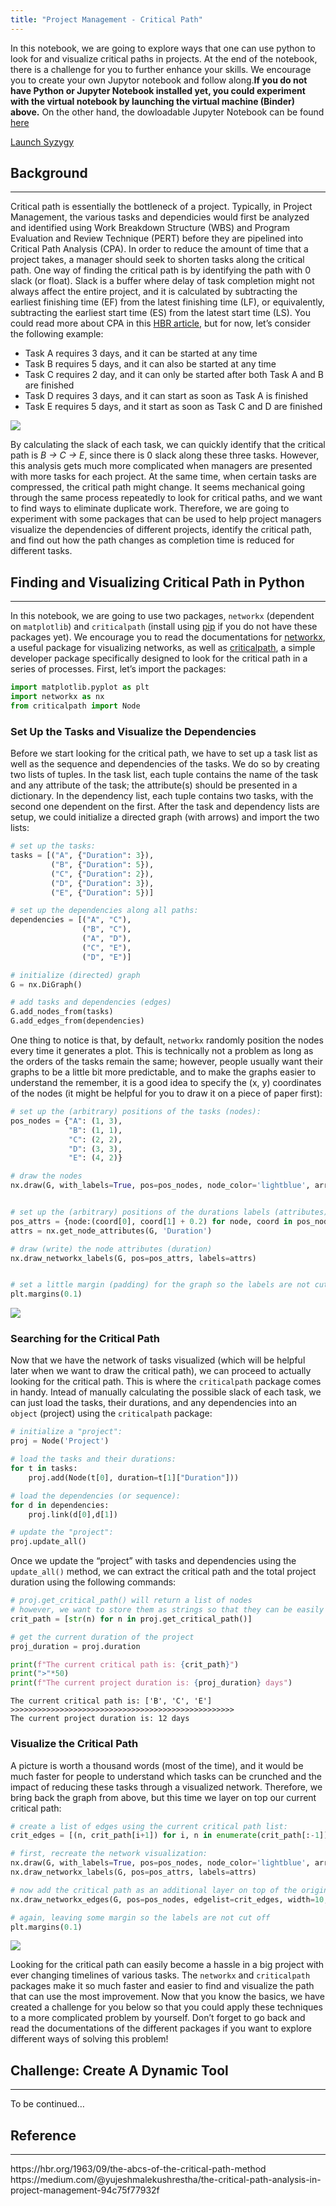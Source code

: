 ```yaml
---
title: "Project Management - Critical Path"
---
```


In this notebook, we are going to explore ways that one can use python to look for and visualize critical paths in projects. At the end of the notebook, there is a challenge for you to further enhance your skills. We encourage you to create your own Jupytor notebook and follow along.**If you do not have Python or Jupyter Notebook installed yet, you could experiment with the virtual notebook by launching the virtual machine (Binder) above.**  On the other hand, the dowloadable Jupyter Notebook can be found [here](https://github.com/Master-of-Business-Analytics/Notebooks_and_Data)

<a href="https://pims.syzygy.ca/jupyter/hub/user-redirect/git-pull?repo=https%3A%2F%2Fgithub.com%2FMaster-of-Business-Analytics%2FProject_03_Project_Management_Critical_Path&urlpath=tree%2FProject_03_Project_Management_Critical_Path%2F" target="_blank" class="button">Launch Syzygy</a>

## Background

---

Critical path is essentially the bottleneck of a project. Typically, in Project Management, the various tasks and dependicies would first be analyzed and identified using Work Breakdown Structure (WBS) and Program Evaluation and Review Technique (PERT) before they are pipelined into Critical Path Analysis (CPA). In order to reduce the amount of time that a project takes, a manager should seek to shorten tasks along the critical path. One way of finding the critical path is by identifying the path with 0 slack (or float). Slack is a buffer where delay of task completion might not always affect the entire project, and it is calculated by subtracting the earliest finishing time (EF) from the latest finishing time (LF), or equivalently, subtracting the earliest start time (ES) from the latest start time (LS). You could read more about CPA in this [HBR article](https://hbr.org/1963/09/the-abcs-of-the-critical-path-method), but for now, let's consider the following example:

- Task A requires 3 days, and it can be started at any time
- Task B requires 5 days, and it can also be started at any time
- Task C requires 2 day, and it can only be started after both Task A and B are finished
- Task D requires 3 days, and it can start as soon as Task A is finished
- Task E requires 5 days, and it start as soon as Task C and D are finished

![](images/p13_01.png)

By calculating the slack of each task, we can quickly identify that the critical path is *B -> C -> E*, since there is 0 slack along these three tasks. However, this analysis gets much more complicated when managers are presented with more tasks for each project. At the same time, when certain tasks are compressed, the critical path might change. It seems mechanical going through the same process repeatedly to look for critical paths, and we want to find ways to eliminate duplicate work. Therefore, we are going to experiment with some packages that can be used to help project managers visualize the dependencies of different projects, identify the critical path, and find out how the path changes as completion time is reduced for different tasks.

## Finding and Visualizing Critical Path in Python

---

In this notebook, we are going to use two packages, `networkx` (dependent on `matplotlib`) and `criticalpath` (install using [pip](https://docs.python.org/3/installing/index.html) if you do not have these packages yet). We encourage you to read the documentations for [networkx](https://networkx.github.io/documentation/networkx-2.4/), a useful package for visualizing networks, as well as [criticalpath](https://pypi.org/project/criticalpath/), a simple developer package specifically designed to look for the critical path in a series of processes. First, let's import the packages:


```python
import matplotlib.pyplot as plt
import networkx as nx
from criticalpath import Node
```

### Set Up the Tasks and Visualize the Dependencies

Before we start looking for the critical path, we have to set up a task list as well as the sequence and dependencies of the tasks. We do so by creating two lists of tuples. In the task list, each tuple contains the name of the task and any attribute of the task; the attribute(s) should be presented in a dictionary. In the dependency list, each tuple contains two tasks, with the second one dependent on the first. After the task and dependency lists are setup, we could initialize a directed graph (with arrows) and import the two lists:


```python
# set up the tasks:
tasks = [("A", {"Duration": 3}), 
         ("B", {"Duration": 5}), 
         ("C", {"Duration": 2}), 
         ("D", {"Duration": 3}), 
         ("E", {"Duration": 5})]

# set up the dependencies along all paths:
dependencies = [("A", "C"), 
                ("B", "C"), 
                ("A", "D"),
                ("C", "E"), 
                ("D", "E")]

# initialize (directed) graph
G = nx.DiGraph() 

# add tasks and dependencies (edges)
G.add_nodes_from(tasks)
G.add_edges_from(dependencies)
```

One thing to notice is that, by default, `networkx` randomly position the nodes every time it generates a plot. This is technically not a problem as long as the orders of the tasks remain the same; however, people usually want their graphs to be a little bit more predictable, and to make the graphs easier to understand the remember, it is a good idea to specify the (x, y) coordinates of the nodes (it might be helpful for you to draw it on a piece of paper first):


```python
# set up the (arbitrary) positions of the tasks (nodes):
pos_nodes = {"A": (1, 3), 
             "B": (1, 1), 
             "C": (2, 2), 
             "D": (3, 3), 
             "E": (4, 2)}

# draw the nodes
nx.draw(G, with_labels=True, pos=pos_nodes, node_color='lightblue', arrowsize=20)


# set up the (arbitrary) positions of the durations labels (attributes):
pos_attrs = {node:(coord[0], coord[1] + 0.2) for node, coord in pos_nodes.items()}
attrs = nx.get_node_attributes(G, 'Duration')

# draw (write) the node attributes (duration)
nx.draw_networkx_labels(G, pos=pos_attrs, labels=attrs)


# set a little margin (padding) for the graph so the labels are not cut off
plt.margins(0.1)
```


![](images/p13_02.png)


### Searching for the Critical Path

Now that we have the network of tasks visualized (which will be helpful later when we want to draw the critical path), we can proceed to actually looking for the critical path. This is where the `criticalpath` package comes in handy. Intead of manually calculating the possible slack of each task, we can just load the tasks, their durations, and any dependencies into an `object` (project) using the `criticalpath` package:


```python
# initialize a "project":
proj = Node('Project')

# load the tasks and their durations:
for t in tasks:
    proj.add(Node(t[0], duration=t[1]["Duration"]))

# load the dependencies (or sequence):
for d in dependencies:
    proj.link(d[0],d[1])

# update the "project":
proj.update_all()
```

Once we update the "project" with tasks and dependencies using the `update_all()` method, we can extract the critical path and the total project duration using the following commands:


```python
# proj.get_critical_path() will return a list of nodes
# however, we want to store them as strings so that they can be easily used for visualization later
crit_path = [str(n) for n in proj.get_critical_path()]

# get the current duration of the project
proj_duration = proj.duration

print(f"The current critical path is: {crit_path}")
print(">"*50)
print(f"The current project duration is: {proj_duration} days")
```

    The current critical path is: ['B', 'C', 'E']
    >>>>>>>>>>>>>>>>>>>>>>>>>>>>>>>>>>>>>>>>>>>>>>>>>>
    The current project duration is: 12 days
    

### Visualize the Critical Path

A picture is worth a thousand words (most of the time), and it would be much faster for people to understand which tasks can be crunched and the impact of reducing these tasks through a visualized network. Therefore, we bring back the graph from above, but this time we layer on top our current critical path:


```python
# create a list of edges using the current critical path list:
crit_edges = [(n, crit_path[i+1]) for i, n in enumerate(crit_path[:-1])]

# first, recreate the network visualization:
nx.draw(G, with_labels=True, pos=pos_nodes, node_color='lightblue', arrowsize=20)
nx.draw_networkx_labels(G, pos=pos_attrs, labels=attrs)

# now add the critical path as an additional layer on top of the original graph:
nx.draw_networkx_edges(G, pos=pos_nodes, edgelist=crit_edges, width=10, alpha=0.5, edge_color='r')

# again, leaving some margin so the labels are not cut off
plt.margins(0.1)
```


![](images/p13_03.png)


Looking for the critical path can easily become a hassle in a big project with ever changing timelines of various tasks. The `networkx` and `criticalpath` packages make it so much faster and easier to find and visualize the path that can use the most improvement. Now that you know the basics, we have created a challenge for you below so that you could apply these techniques to a more complicated problem by yourself. Don't forget to go back and read the documentations of the different packages if you want to explore different ways of solving this problem!

## Challenge: Create A Dynamic Tool

---

To be continued...

## Reference

---

https://hbr.org/1963/09/the-abcs-of-the-critical-path-method <br>
https://medium.com/@yujeshmalekushrestha/the-critical-path-analysis-in-project-management-94c75f77932f
